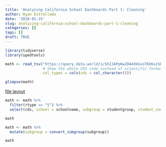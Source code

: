 ```yaml
---
title: 'Analyzing California School Dashboards Part 1: Cleaning'
author: Ryan Estrellado
date: '2018-01-25'
slug: analyzing-california-school-dashboards-part-1-cleaning
categories: []
tags: []
draft: TRUE
---
```


```r
library(tidyverse) 
library(spedtools)
```

```r
math <- read_tsv("https://query.data.world/s/ShZJAPpHw2DA4dkGvoTKU6xzSb5A61", 
                 # Show the whole CDS code instead of scientific format
                 col_types = cols(cds = col_character())) 

glimpse(math)
```

[file layout](https://www.cde.ca.gov/ta/ac/cm/mathgr38fall17.asp) 

```r
math <- math %>% 
  filter(rtype == "S") %>% 
  select(cds, school = schoolname, subgroup = studentgroup, student_count = currdenom, avg_dfrom3 = currstatus)

math
```

```r
math <- math %>% 
  mutate(subgroup = convert_subgroup(subgroup)) 

math
```

